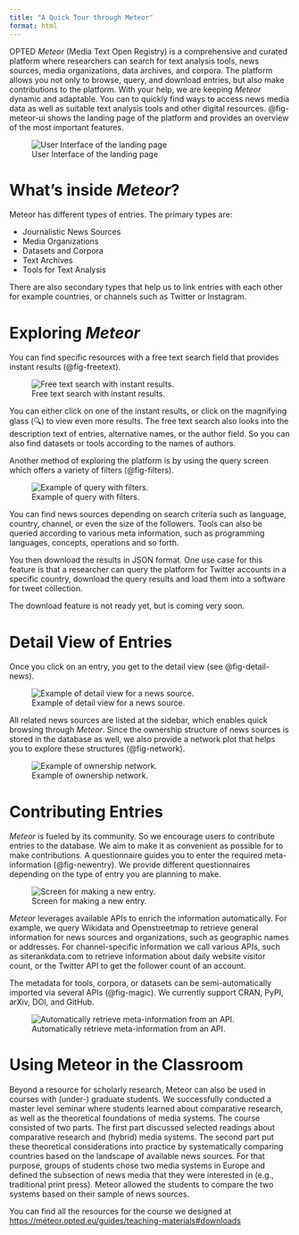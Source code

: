 ```yaml
---
title: "A Quick Tour through Meteor"
format: html
---
```



OPTED *Meteor* (Media Text Open Registry) is a comprehensive and curated platform where researchers can search for text analysis tools, news sources, media organizations, data archives, and corpora. The platform allows you not only to browse, query, and download entries, but also make contributions to the platform. With your help, we are keeping *Meteor* dynamic and adaptable. You can to quickly find ways to access news media data as well as suitable text analysis tools and other digital resources. @fig-meteor-ui shows the landing page of the platform and provides an overview of the most important features.

![User Interface of the landing page](meteor-ui.png){#fig-meteor-ui}

# What's inside *Meteor*?

Meteor has different types of entries. The primary types are:

 - Journalistic News Sources 
 - Media Organizations
 - Datasets and Corpora
 - Text Archives
 - Tools for Text Analysis

There are also secondary types that help us to link entries with each other for example countries, or channels such as Twitter or Instagram.

# Exploring *Meteor*

You can find specific resources with a free text search field that provides instant results (@fig-freetext).

![Free text search with instant results.](freetext.png){#fig-freetext}

You can either click on one of the instant results, or click on the magnifying glass (🔍) to view even more results. The free text search also looks into the description text of entries, alternative names, or the author field. So you can also find datasets or tools according to the names of authors.

Another method of exploring the platform is by using the query screen which offers a variety of filters (@fig-filters). 

![Example of query with filters.](filters.png){#fig-filters}

You can find news sources depending on search criteria such as language, country, channel, or even the size of the followers. Tools can also be queried according to various meta information, such as programming languages, concepts, operations and so forth. 

You then download the results in JSON format. One use case for this feature is that a researcher can query the platform for Twitter accounts in a specific country, download the query results and load them into a software for tweet collection. 

::: {.callout-note}
The download feature is not ready yet, but is coming very soon.
:::

# Detail View of Entries

Once you click on an entry, you get to the detail view (see @fig-detail-news).

![Example of detail view for a news source.](detail_news.png){#fig-detail-news}

All related news sources are listed at the sidebar, which enables quick browsing through *Meteor*. Since the ownership structure of news sources is stored in the database as well, we also provide a network plot that helps you to explore these structures (@fig-network). 

![Example of ownership network.](network.png){#fig-network}

# Contributing Entries

*Meteor* is fueled by its community. So we encourage users to contribute entries to the database. 
We aim to make it as convenient as possible for to make contributions. A questionnaire guides you to enter the required meta-information (@fig-newentry). We provide different questionnaires depending on the type of entry you are planning to make. 

![Screen for making a new entry.](newentry.png){#fig-newentry}

*Meteor* leverages available APIs to enrich the information automatically. For example, we query Wikidata and Openstreetmap to retrieve general information for news sources and organizations, such as geographic names or addresses. For channel-specific information we call various APIs, such as siterankdata.com to retrieve information about daily website visitor count, or the Twitter API to get the follower count of an account.

The metadata for tools, corpora, or datasets can be semi-automatically imported via several APIs (@fig-magic). We currently support CRAN, PyPI, arXiv, DOI, and GitHub.

![Automatically retrieve meta-information from an API.](magic.png){#fig-magic}


# Using Meteor in the Classroom

Beyond a resource for scholarly research, Meteor can also be used in courses with (under-) graduate students.
We successfully conducted a master level seminar where students learned about comparative research, as well as the theoretical foundations of media systems. The course consisted of two parts. The first part discussed selected readings about comparative research and (hybrid) media systems. The second part put these theoretical considerations into practice by systematically comparing countries based on the landscape of available news sources. For that purpose, groups of students chose two media systems in Europe and defined the subsection of news media that they were interested in (e.g., traditional print press). Meteor allowed the students to compare the two systems based on their sample of news sources.

You can find all the resources for the course we designed at <https://meteor.opted.eu/guides/teaching-materials#downloads>